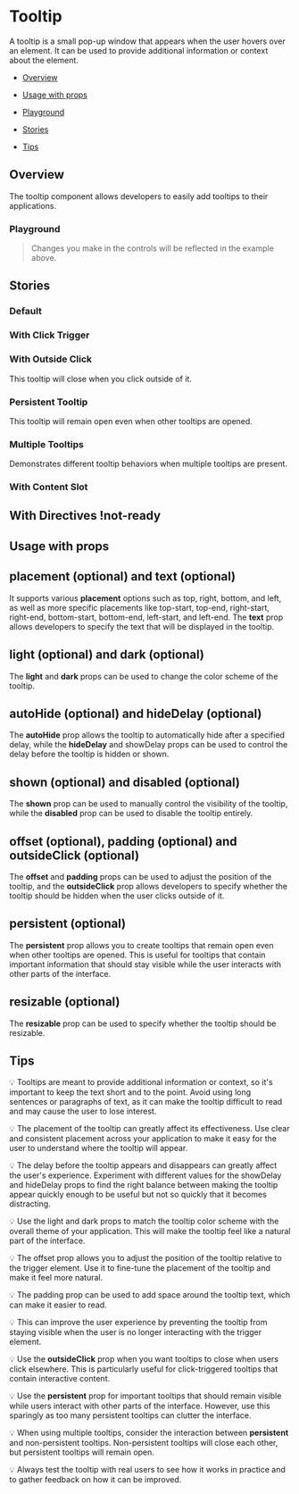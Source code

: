 
<Meta of={TooltipStories} />

# Tooltip

A tooltip is a small pop-up window that appears when the user hovers over an element. It can be used to provide additional information or context about the element.

- [Overview](#overview)

- [Usage with props](#usage)

- [Playground](#playground)

- [Stories](#stories)

- [Tips](#tips)

## Overview <a id="overview" />

The tooltip component allows developers to easily add tooltips to their applications.

<Canvas>
  <Story of={TooltipStories.Overview}/>
</Canvas>

### Playground <a id="playground" />

> Changes you make in the controls will be reflected in the example above.

<Controls
  of={TooltipStories.Overview}
/>

## Stories <a id="stories" />

### Default

<Canvas>
  <Story of={TooltipStories.Default} />
</Canvas>

### With Click Trigger

<Canvas>
  <Story of={TooltipStories.WithClickTrigger} />
</Canvas>

### With Outside Click

This tooltip will close when you click outside of it.

<Canvas>
  <Story of={TooltipStories.WithOutsideClick} />
</Canvas>

### Persistent Tooltip

This tooltip will remain open even when other tooltips are opened.

<Canvas>
  <Story of={TooltipStories.Persistent} />
</Canvas>

### Multiple Tooltips

Demonstrates different tooltip behaviors when multiple tooltips are present.

<Canvas>
  <Story of={TooltipStories.MultipleTooltips} />
</Canvas>

### With Content Slot

<Canvas>
  <Story of={TooltipStories.WithContentSlot} />
</Canvas>

## With Directives !not-ready

<Canvas>
  <Story of={TooltipStories.WithDirectives} />
</Canvas>

## Usage with props <a id="usage" />

## placement (optional) and text (optional)

It supports various **placement** options such as top, right, bottom, and left, as well as more specific placements like top-start, top-end, right-start, right-end, bottom-start, bottom-end, left-start, and left-end. The **text** prop allows developers to specify the text that will be displayed in the tooltip.

## light (optional) and dark (optional)

The **light** and **dark** props can be used to change the color scheme of the tooltip.

## autoHide (optional) and hideDelay (optional)

The **autoHide** prop allows the tooltip to automatically hide after a specified delay, while the **hideDelay** and showDelay props can be used to control the delay before the tooltip is hidden or shown.

## shown (optional) and disabled (optional)

The **shown** prop can be used to manually control the visibility of the tooltip, while the **disabled** prop can be used to disable the tooltip entirely.

## offset (optional), padding (optional) and outsideClick (optional)

The **offset** and **padding** props can be used to adjust the position of the tooltip, and the **outsideClick** prop allows developers to specify whether the tooltip should be hidden when the user clicks outside of it.

## persistent (optional)

The **persistent** prop allows you to create tooltips that remain open even when other tooltips are opened. This is useful for tooltips that contain important information that should stay visible while the user interacts with other parts of the interface.

## resizable (optional)

The **resizable** prop can be used to specify whether the tooltip should be resizable.

## Tips <a id="tips" />

💡 Tooltips are meant to provide additional information or context, so it's important to keep the text short and to the point. Avoid using long sentences or paragraphs of text, as it can make the tooltip difficult to read and may cause the user to lose interest.

💡 The placement of the tooltip can greatly affect its effectiveness. Use clear and consistent placement across your application to make it easy for the user to understand where the tooltip will appear.

💡 The delay before the tooltip appears and disappears can greatly affect the user's experience. Experiment with different values for the showDelay and hideDelay props to find the right balance between making the tooltip appear quickly enough to be useful but not so quickly that it becomes distracting.

💡 Use the light and dark props to match the tooltip color scheme with the overall theme of your application. This will make the tooltip feel like a natural part of the interface.

💡 The offset prop allows you to adjust the position of the tooltip relative to the trigger element. Use it to fine-tune the placement of the tooltip and make it feel more natural.

💡 The padding prop can be used to add space around the tooltip text, which can make it easier to read.

💡 This can improve the user experience by preventing the tooltip from staying visible when the user is no longer interacting with the trigger element.

💡 Use the **outsideClick** prop when you want tooltips to close when users click elsewhere. This is particularly useful for click-triggered tooltips that contain interactive content.

💡 Use the **persistent** prop for important tooltips that should remain visible while users interact with other parts of the interface. However, use this sparingly as too many persistent tooltips can clutter the interface.

💡 When using multiple tooltips, consider the interaction between **persistent** and non-persistent tooltips. Non-persistent tooltips will close each other, but persistent tooltips will remain open.

💡 Always test the tooltip with real users to see how it works in practice and to gather feedback on how it can be improved.
